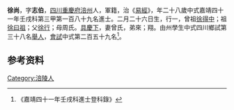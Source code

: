 {{明清人物信息框
| 姓名 = 徐尚
| 原名 =
| 圖片名稱= 
| 圖片大小 =
| 圖片說明 = 
| 最高職務 =
| 國家 = 大明 
| 爵位 =
| 籍貫 = [[四川|四川]][[重慶府|重慶府]][[涪州|涪州]]
| 族裔 = 
| 字號 = 
| 諡號 =
| 出生日期 = 二月二十六日
| 出生地點 =
| 逝世日期 = 卒年不詳 
| 逝世地點 =
| 墓葬 =
| 配偶 = 曾氏
| 親屬 = 曾祖[[徐得中|徐得中]]，祖[[徐曰祖|徐曰祖]]，父[[徐行|徐行]]，母周氏
| 出身 =
* 嘉靖四十一年壬戌科同進士出身
| 經歷 =
| 著作 = 
}}
'''徐尚'''{{BD|1535年||？年||}}，字'''志伯'''，[[四川|四川]][[重慶府|重慶府]][[涪州|涪州]]人，軍籍，治《[[易經|易經]]》，年二十八歲中式嘉靖四十一年壬戌科第三甲第一百八十九名進士。二月二十六日生，行一，曾祖[[徐得中|徐得中]]；祖[[徐曰祖|徐曰祖]]；父[[徐行|徐行]]；母周氏。[[具慶下|具慶下]]，妻曾氏，弟來；翔。由州學生中式四川鄉試第三十八名[[舉人|舉人]]，[[會試|會試]]中式第二百五十九名<ref>《嘉靖四十一年壬戌科進士登科錄》</ref>。

== 参考资料 ==
{{reflist}}

{{嘉靖四十一年壬戌科殿试金榜}}

{{Authority control}}
{{DEFAULTSORT:}}
[[Category:涪陵人|Category:涪陵人]]


{{明朝人物小作品}}